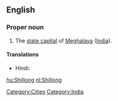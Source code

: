 ==English==
{{wikipedia}}

===Proper noun===
{{en-proper noun}}

# The [[state capital]] of [[Meghalaya]] ([[India]]).

====Translations====
{{trans-top|capital of Meghalaya, India}}
* Hindi: {{t|hi|शिलांग|tr=śilāṅg|sc=Deva}}
{{trans-mid}}
{{trans-bottom}}

[[Category:Cities]]
[[Category:India]]

[[hu:Shillong]]
[[nl:Shillong]]